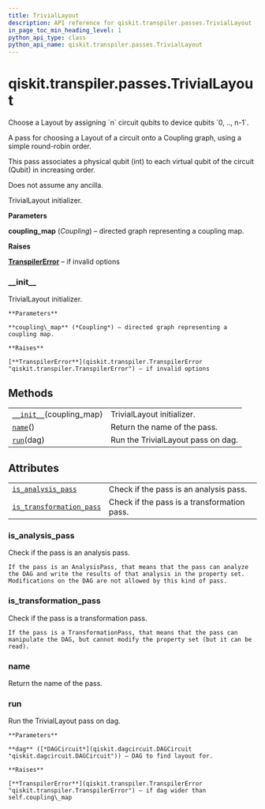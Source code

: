 ```yaml
---
title: TrivialLayout
description: API reference for qiskit.transpiler.passes.TrivialLayout
in_page_toc_min_heading_level: 1
python_api_type: class
python_api_name: qiskit.transpiler.passes.TrivialLayout
---
```


# qiskit.transpiler.passes.TrivialLayout

<Class id="qiskit.transpiler.passes.TrivialLayout" isDedicatedPage={true} github="https://github.com/qiskit/qiskit/tree/stable/0.17/qiskit/transpiler/passes/layout/trivial_layout.py" signature="TrivialLayout(*args, **kwargs)">
  Choose a Layout by assigning `n` circuit qubits to device qubits `0, .., n-1`.

  A pass for choosing a Layout of a circuit onto a Coupling graph, using a simple round-robin order.

  This pass associates a physical qubit (int) to each virtual qubit of the circuit (Qubit) in increasing order.

  Does not assume any ancilla.

  TrivialLayout initializer.

  **Parameters**

  **coupling\_map** (*Coupling*) – directed graph representing a coupling map.

  **Raises**

  [**TranspilerError**](qiskit.transpiler.TranspilerError "qiskit.transpiler.TranspilerError") – if invalid options

  ### \_\_init\_\_

  <Function id="qiskit.transpiler.passes.TrivialLayout.__init__" name="__init__" signature="__init__(coupling_map)">
    TrivialLayout initializer.

    **Parameters**

    **coupling\_map** (*Coupling*) – directed graph representing a coupling map.

    **Raises**

    [**TranspilerError**](qiskit.transpiler.TranspilerError "qiskit.transpiler.TranspilerError") – if invalid options
  </Function>

  ## Methods

  |                                                                                                                                 |                                    |
  | ------------------------------------------------------------------------------------------------------------------------------- | ---------------------------------- |
  | [`__init__`](#qiskit.transpiler.passes.TrivialLayout.__init__ "qiskit.transpiler.passes.TrivialLayout.__init__")(coupling\_map) | TrivialLayout initializer.         |
  | [`name`](#qiskit.transpiler.passes.TrivialLayout.name "qiskit.transpiler.passes.TrivialLayout.name")()                          | Return the name of the pass.       |
  | [`run`](#qiskit.transpiler.passes.TrivialLayout.run "qiskit.transpiler.passes.TrivialLayout.run")(dag)                          | Run the TrivialLayout pass on dag. |

  ## Attributes

  |                                                                                                                                                            |                                             |
  | ---------------------------------------------------------------------------------------------------------------------------------------------------------- | ------------------------------------------- |
  | [`is_analysis_pass`](#qiskit.transpiler.passes.TrivialLayout.is_analysis_pass "qiskit.transpiler.passes.TrivialLayout.is_analysis_pass")                   | Check if the pass is an analysis pass.      |
  | [`is_transformation_pass`](#qiskit.transpiler.passes.TrivialLayout.is_transformation_pass "qiskit.transpiler.passes.TrivialLayout.is_transformation_pass") | Check if the pass is a transformation pass. |

  ### is\_analysis\_pass

  <Function id="qiskit.transpiler.passes.TrivialLayout.is_analysis_pass" name="is_analysis_pass" signature="property is_analysis_pass">
    Check if the pass is an analysis pass.

    If the pass is an AnalysisPass, that means that the pass can analyze the DAG and write the results of that analysis in the property set. Modifications on the DAG are not allowed by this kind of pass.
  </Function>

  ### is\_transformation\_pass

  <Function id="qiskit.transpiler.passes.TrivialLayout.is_transformation_pass" name="is_transformation_pass" signature="property is_transformation_pass">
    Check if the pass is a transformation pass.

    If the pass is a TransformationPass, that means that the pass can manipulate the DAG, but cannot modify the property set (but it can be read).
  </Function>

  ### name

  <Function id="qiskit.transpiler.passes.TrivialLayout.name" name="name" signature="name()">
    Return the name of the pass.
  </Function>

  ### run

  <Function id="qiskit.transpiler.passes.TrivialLayout.run" name="run" signature="run(dag)">
    Run the TrivialLayout pass on dag.

    **Parameters**

    **dag** ([*DAGCircuit*](qiskit.dagcircuit.DAGCircuit "qiskit.dagcircuit.DAGCircuit")) – DAG to find layout for.

    **Raises**

    [**TranspilerError**](qiskit.transpiler.TranspilerError "qiskit.transpiler.TranspilerError") – if dag wider than self.coupling\_map
  </Function>
</Class>

